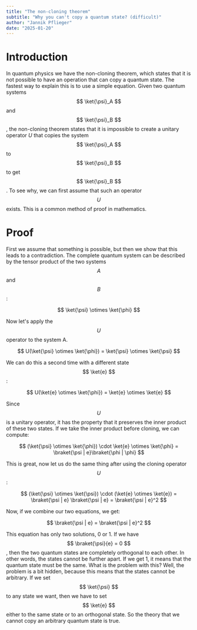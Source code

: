 ```yaml
---
title: "The non-cloning theorem"
subtitle: "Why you can't copy a quantum state? (difficult)"
author: "Jannik Pflieger"
date: "2025-01-20"
---
```


# Introduction

In quantum physics we have the non-cloning theorem, which states that it is not possible to have an operation that can copy a quantum state.
The fastest way to explain this is to use a simple equation.
Given two quantum systems $$ \ket{\psi}_A $$ and $$ \ket{\psi}_B $$, the non-cloning theorem states that it is impossible to create a unitary operator $U$ that copies the system $$ \ket{\psi}_A $$ to $$ \ket{\psi}_B $$ to get $$ \ket{\psi}_B $$.
To see why, we can first assume that such an operator $$ U $$ exists.
This is a common method of proof in mathematics.

# Proof

First we assume that something is possible, but then we show that this leads to a contradiction.
The complete quantum system can be described by the tensor product of the two systems $$ A $$ and $$ B $$:

$$
\ket{\psi} \otimes \ket{\phi}
$$

Now let's apply the $$ U $$ operator to the system A.

$$
U(\ket{\psi} \otimes \ket{\phi}) = \ket{\psi} \otimes \ket{\psi}
$$

We can do this a second time with a different state $$ \ket{e} $$:

$$
U(\ket{e} \otimes \ket{\phi}) = \ket{e} \otimes \ket{e}
$$

Since $$ U $$ is a unitary operator, it has the property that it preserves the inner product of these two states.
If we take the inner product before cloning, we can compute:

$$
(\ket{\psi} \otimes \ket{\phi}) \cdot \ket{e} \otimes \ket{\phi} = \braket{\psi | e}\braket{\phi | \phi}
$$

This is great, now let us do the same thing after using the cloning operator $$ U $$:

$$
(\ket{\psi} \otimes \ket{\psi}) \cdot (\ket{e} \otimes \ket{e}) = \braket{\psi | e} \braket{\psi | e} = \braket{\psi | e}^2
$$

Now, if we combine our two equations, we get:

$$
\braket{\psi | e} = \braket{\psi | e}^2
$$

This equation has only two solutions, 0 or 1. If we have $$ \braket{\psi}{e} = 0 $$, then the two quantum states are completely orthogonal to each other. In other words, the states cannot be further apart.
If we get 1, it means that the quantum state must be the same.
What is the problem with this?
Well, the problem is a bit hidden, because this means that the states cannot be arbitrary.
If we set $$ \ket{\psi} $$ to any state we want, then we have to set $$ \ket{e} $$ either to the same state or to an orthogonal state.
So the theory that we cannot copy an arbitrary quantum state is true.
